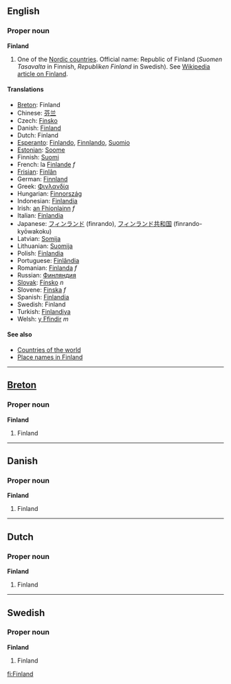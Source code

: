 ==English==
===Proper noun===
'''Finland'''

# One of the [[Nordic countries]]. Official name: Republic of Finland (''Suomen Tasavalta'' in Finnish, ''Republiken Finland'' in Swedish). See [[w:Finland|Wikipedia article on Finland]].

====Translations====
*[[Breton]]: Finland
*Chinese: [[芬兰]]
*Czech: [[Finsko]]
*Danish: [[Finland]]
*Dutch: Finland
*[[Esperanto]]: [[Finlando]], [[Finnlando]], [[Suomio]]
*[[Estonian]]: [[Soome]]
*Finnish: [[Suomi]]
*French: la [[Finlande]] ''f''
*[[Frisian]]: [[Finlân]]
*German: [[Finnland]]
*Greek: [[Φινλανδία]]
*Hungarian: [[Finnország]]
*Indonesian: [[Finlandia]]
*Irish: [[an Fhionlainn]] ''f''
*Italian: [[Finlandia]]
*Japanese: [[フィンランド]] (finrando), [[フィンランド]][[共和国]] (finrando-kyōwakoku)
*Latvian: [[Somija]]
*Lithuanian: [[Suomija]]
*Polish: [[Finlandia]]
*Portuguese: [[Finlândia]]
*Romanian: [[Finlanda]] ''f''
*Russian: [[Финляндия]]
*[[Slovak]]: [[Fínsko]] ''n''
*Slovene: [[Finska]] ''f''
*Spanish: [[Finlandia]]
*Swedish: Finland
*Turkish: [[Finlandiya]]
*Welsh: [[y Ffindir]] ''m''

====See also====
*[[Countries of the world]]
*[[Place names in Finland]]

----

==[[Breton]]==
===Proper noun===
'''Finland'''

#Finland

----
==Danish==
===Proper noun===
'''Finland'''

#Finland

----
==Dutch==
===Proper noun===
'''Finland'''

#Finland

----
==Swedish==
===Proper noun===
'''Finland'''

#Finland

[[fi:Finland]]